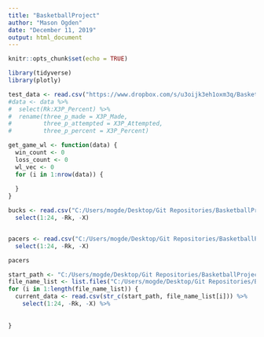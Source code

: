 ```yaml
---
title: "BasketballProject"
author: "Mason Ogden"
date: "December 11, 2019"
output: html_document
---
```


```r
knitr::opts_chunk$set(echo = TRUE)
```

```r
library(tidyverse)
library(plotly)
```


```r
test_data <- read.csv("https://www.dropbox.com/s/u3oijk3eh1oxm3q/BasketballData.csv?dl=1")
#data <- data %>%
#  select(Rk:X3P_Percent) %>%
#  rename(three_p_made = X3P_Made,
#         three_p_attempted = X3P_Attempted, 
#         three_p_percent = X3P_Percent)

```

```r
get_game_wl <- function(data) {
  win_count <- 0
  loss_count <- 0
  wl_vec <- 0
  for (i in 1:nrow(data)) {
    
  }
}
```


```r
bucks <- read.csv("C:/Users/mogde/Desktop/Git Repositories/BasketballProject/GameData/Bucks.csv", header=TRUE) %>%
  select(1:24, -Rk, -X)


pacers <- read.csv("C:/Users/mogde/Desktop/Git Repositories/BasketballProject/GameData/Pacers.csv", header=TRUE) %>%
  select(1:24, -Rk, -X)

pacers
```

```r
start_path <- "C:/Users/mogde/Desktop/Git Repositories/BasketballProject/GameData/"
file_name_list <- list.files("C:/Users/mogde/Desktop/Git Repositories/BasketballProject/GameData/")
for (i in 1:length(file_name_list)) {
  current_data <- read.csv(str_c(start_path, file_name_list[i])) %>%
    select(1:24, -Rk, -X) %>%
    
  
}
```


